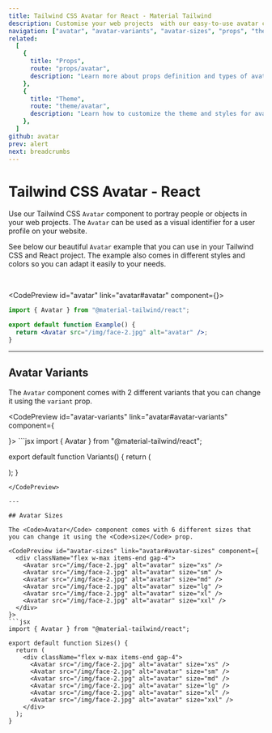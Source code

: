 ```yaml
---
title: Tailwind CSS Avatar for React - Material Tailwind
description: Customise your web projects  with our easy-to-use avatar component for Tailwind CSS and React using Material Design guidelines.
navigation: ["avatar", "avatar-variants", "avatar-sizes", "props", "theme"]
related:
  [
    {
      title: "Props",
      route: "props/avatar",
      description: "Learn more about props definition and types of avatar component.",
    },
    {
      title: "Theme",
      route: "theme/avatar",
      description: "Learn how to customize the theme and styles for avatar component.",
    },
  ]
github: avatar
prev: alert
next: breadcrumbs
---
```


# Tailwind CSS Avatar - React

Use our Tailwind CSS <Code>Avatar</Code> component to portray people or objects in your web projects. The <Code>Avatar</Code> can be used as a visual identifier for a user profile on your website.

See below our beautiful <Code>Avatar</Code> example that you can use in your Tailwind CSS and React project. The example also comes in different styles and colors so you can adapt it easily to your needs.

<br />

<CodePreview id="avatar" link="avatar#avatar" component={<Avatar src="/img/face-2.jpg" alt="avatar" />}>
```jsx
import { Avatar } from "@material-tailwind/react";

export default function Example() {
  return <Avatar src="/img/face-2.jpg" alt="avatar" />;
}
```
</CodePreview>

---

## Avatar Variants

The <Code>Avatar</Code> component comes with 2 different variants that you can change it using the <Code>variant</Code> prop.

<CodePreview id="avatar-variants" link="avatar#avatar-variants" component={
  <div className="flex gap-4">
    <Avatar src="/img/face-2.jpg" alt="avatar" />
    <Avatar src="/img/face-2.jpg" alt="avatar" variant="circular" />
  </div>
}>
```jsx
import { Avatar } from "@material-tailwind/react";

export default function Variants() {
  return (
    <div className="flex gap-4">
      <Avatar src="/img/face-2.jpg" alt="avatar" />
      <Avatar src="/img/face-2.jpg" alt="avatar" variant="circular" />
    </div>
  );
}
```
</CodePreview>

---

## Avatar Sizes

The <Code>Avatar</Code> component comes with 6 different sizes that you can change it using the <Code>size</Code> prop.

<CodePreview id="avatar-sizes" link="avatar#avatar-sizes" component={
  <div className="flex w-max items-end gap-4">
    <Avatar src="/img/face-2.jpg" alt="avatar" size="xs" />
    <Avatar src="/img/face-2.jpg" alt="avatar" size="sm" />
    <Avatar src="/img/face-2.jpg" alt="avatar" size="md" />
    <Avatar src="/img/face-2.jpg" alt="avatar" size="lg" />
    <Avatar src="/img/face-2.jpg" alt="avatar" size="xl" />
    <Avatar src="/img/face-2.jpg" alt="avatar" size="xxl" />
  </div>
}>
```jsx
import { Avatar } from "@material-tailwind/react";

export default function Sizes() {
  return (
    <div className="flex w-max items-end gap-4">
      <Avatar src="/img/face-2.jpg" alt="avatar" size="xs" />
      <Avatar src="/img/face-2.jpg" alt="avatar" size="sm" />
      <Avatar src="/img/face-2.jpg" alt="avatar" size="md" />
      <Avatar src="/img/face-2.jpg" alt="avatar" size="lg" />
      <Avatar src="/img/face-2.jpg" alt="avatar" size="xl" />
      <Avatar src="/img/face-2.jpg" alt="avatar" size="xxl" />
    </div>
  );
}
```
</CodePreview>

<span id="props" className="scroll-mt-48" />
<span id="theme" className="scroll-mt-48" />
